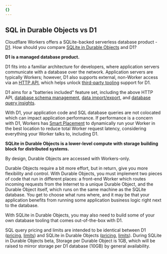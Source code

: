 ```yaml
---
{}
---
```


## SQL in Durable Objects vs D1

Cloudflare Workers offers a SQLite-backed serverless database product - [D1](/d1/). How should you compare [SQLite in Durable Objects](/durable-objects/best-practices/access-durable-objects-storage/#sql-storage) and D1?

**D1 is a managed database product.**

D1 fits into a familiar architecture for developers, where application servers communicate with a database over the network. Application servers are typically Workers; however, D1 also supports external, non-Worker access via an [HTTP API](https://developers.cloudflare.com/api/operations/cloudflare-d1-query-database), which helps unlock [third-party tooling](/d1/reference/community-projects/#_top) support for D1.

D1 aims for a "batteries included" feature set, including the above HTTP API, [database schema management](/d1/reference/migrations/#_top), [data import/export](/d1/best-practices/import-export-data/), and [database query insights](/d1/observability/metrics-analytics/#query-insights).

With D1, your application code and SQL database queries are not colocated which can impact application performance. If performance is a concern with D1, Workers has [Smart Placement](/workers/configuration/smart-placement/#_top) to dynamically run your Worker in the best location to reduce total Worker request latency, considering everything your Worker talks to, including D1.

**SQLite in Durable Objects is a lower-level compute with storage building block for distributed systems.**

By design, Durable Objects are accessed with Workers-only.

Durable Objects require a bit more effort, but in return, give you more flexibility and control. With Durable Objects, you must implement two pieces of code that run in different places: a front-end Worker which routes incoming requests from the Internet to a unique Durable Object, and the Durable Object itself, which runs on the same machine as the SQLite database. You get to choose what runs where, and it may be that your application benefits from running some application business logic right next to the database.

With SQLite in Durable Objects, you may also need to build some of your own database tooling that comes out-of-the-box with D1.

SQL query pricing and limits are intended to be identical between D1 ([pricing](/d1/platform/pricing/), [limits](/d1/platform/limits/)) and SQLite in Durable Objects ([pricing](/durable-objects/platform/pricing/#sql-storage-billing), [limits](/durable-objects/platform/limits/)). During SQLite in Durable Objects beta, Storage per Durable Object is 1GB, which will be raised to mirror storage per D1 database (10GB) by general availability.